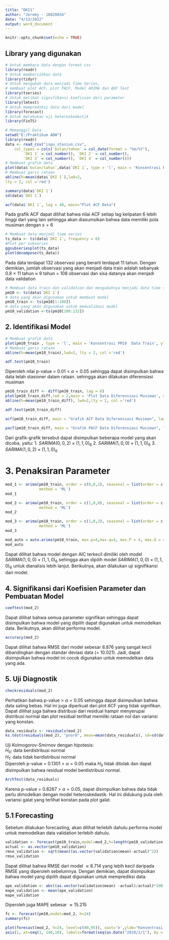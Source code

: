 ---
title: "DKI1"
author: "Jeremy - 10820034"
date: "4/13/2022"
output: word_document
---

```{r setup, include=FALSE}
knitr::opts_chunk$set(echo = TRUE)
```

## Library yang digunakan
```{r message=FALSE, warning=FALSE}
# Untuk membaca data dengan format csv
library(readr)
# Untuk membersihkan data
library(tidyr)
# Untuk mengubah data menjadi Time Series,
# membuat plot ACF, plot PACF, Model ARIMA dan ADF Test
library(tseries)
# Untuk melihat signifikansi koefisien dari parameter
library(lmtest)
# Untuk memprediksi data dari model
library(forecast)
# Untuk melakukan uji heteroskedastik
library(FinTS)
```

```{r message=FALSE, warning=FALSE}
# Memanggil Data
setwd("E:/Praktikum ADW")
library(readr)
data <- read_csv("ispu_stasiun.csv", 
    col_types = cols(`bulan/tahun` = col_date(format = "%m/%Y"), 
        `DKI 1` = col_number(), `DKI 2` = col_number(), 
        `DKI 3` = col_number(), `DKI 4` = col_number()))
# Membuat grafik data
plot(data$`bulan/tahun`,data$`DKI 1`, type = 'l', main = 'Konsentrasi PM10 di Bunderan HI DKI Jakarta Tahun 2010-2021', xlab = "Tahun", ylab = "Konsentrasi PM10 (µgr/m^3)")
# Membuat garis rataan
abline(h=mean(data$`DKI 1`),lwd=2,
lty = 2, col ='red')
```

```{r}
summary(data$`DKI 1`)
sd(data$`DKI 1`)
```

```{r}
acf(data$`DKI 1`, lag = 48, main="Plot ACF Data")
```

Pada grafik ACF dapat dilihat bahwa nilai ACF setiap lag kelipatan 6 lebih tinggi dari yang lain sehingga akan diasumsikan bahwa data memiliki pola musiman dengan $s=6$

```{r}
# Membuat data menjadi time series
ts_data <- ts(data$`DKI 1`, frequency = 6)
#Plot per subseries
ggsubseriesplot(ts_data)
plot(decompose(ts_data))
```

Pada data terdapat 132 observasi yang berarti terdapat 11 tahun. Dengan demikian, jumlah observasi yang akan menjadi data train adalah sebanyak 0.8 $\times$ 11 tahun $\approx$ 9 tahun = 108 observasi dan sisa datanya akan menjadi data validation

```{r}
# Membuat data train dan validation dan mengubahnya menjadi data time series 
pm10 <- ts(data$`DKI 1`)
# data yang akan digunakan untuk membuat model
pm10_train <- ts(pm10[1:108])
# data yang akan digunakan untuk memvalidasi model
pm10_validation <-ts(pm10[108:132])
```
 
## 2. Identifikasi Model

```{r}
# Membuat grafik data
plot(pm10_train , type = 'l', main = 'Konsentrasi PM10  Data Train', ylab = "Konsentrasi PM10")
# Membuat garis rataan
abline(h=mean(pm10_train),lwd=2, lty = 2, col ='red')
```

```{r}
adf.test(pm10_train)
```

Diperoleh nilai p-value = 0.01 < $\alpha = 0.05$ sehingga dapat disimpulkan bahwa data telah stasioner dalam rataan. sehingga akan dilakukan diferensiasi musiman

```{r}
pm10_train_diff <- diff(pm10_train, lag = 6)
plot(pm10_train_diff,lwd = 2,main = 'Plot Data Diferensiasi Musiman', ylab="PM10 Train Diff")
abline(h=mean(pm10_train_diff), lwd=2,lty = 2, col ='red')
```

```{r}
adf.test(pm10_train_diff)
```

```{r}
acf(pm10_train_diff, main = "Grafik ACF Data Diferensiasi Musiman", lag.max = 36)
```

```{r}
pacf(pm10_train_diff, main = "Grafik PACF Data Diferensiasi Musiman", lag.max = 49)
```

Dari grafik-grafik tersebut dapat disimpulkan beberapa model yang akan dicoba, yaitu:
1. $SARIMA(0,0,2)\times(1,1,0)_6$
2. $SARIMA(1,0,0)\times(1,1,0)_6$
3. $SARIMA(1,0,2)\times(1,1,0)_6$

# 3. Penaksiran Parameter
```{r}
mod_1 <- arima(pm10_train, order = c(0,0,2), seasonal = list(order = c(1,1,0), period = 6),
               method = 'ML')
mod_1
```

```{r}
mod_2 <- arima(pm10_train, order = c(1,0,0), seasonal = list(order = c(1,1,0), period = 6),
               method = 'ML')
mod_2
```

```{r}
mod_3 <- arima(pm10_train, order = c(1,0,2), seasonal = list(order = c(1,1,0), period = 6),
               method = 'ML')
mod_3
```


```{r}
mod_auto = auto.arima(pm10_train, max.p=4,max.q=4, max.P = 4, max.Q = 4,seasonal =TRUE, stationary = FALSE)
mod_auto
```

Dapat dilihat bahwa model dengan AIC terkecil dimiliki oleh model $SARIMA(1,0,0)\times(1,1,0)_6$ sehingga akan dipilih model $SARIMA(1,0,0)\times(1,1,0)_6$ untuk dianalisis lebih lanjut. Berikutnya, akan dilakukan uji signifikansi dari model.


## 4. Signifikansi dari Koefisien Parameter dan Pembuatan Model
```{r}
coeftest(mod_2)
```

Dapat dilihat bahwa semua parameter signifikan sehingga dapat disimpulkan bahwa model yang dipilih dapat digunakan untuk memodelkan data. Berikutnya, akan dilihat performa model.

```{r}
accuracy(mod_2)
```

Dapat dilihat bahwa RMSE dari model sebesar $8.876$ yang sangat kecil dibandingkan dengan standar deviasi data (= 10.021). Jadi, dapat disimpulkan bahwa model ini cocok digunakan untuk memodelkan data yang ada.

## 5. Uji Diagnostik
```{r}
checkresiduals(mod_2)
```

Perhatikan bahwa p-value > $\alpha = 0.05$ sehingga dapat disimpulkan bahwa data saling bebas. Hal ini juga diperkuat dari plot ACF yang tidak signifikan. Dapat dilihat juga bahwa distribusi dari residual hampir menyerupai distribusi normal dan plot residual terlihat memiliki rataan nol dan variansi yang konstan.

```{r}
data_residuals <- residuals(mod_2)
ks.test(residuals(mod_2), "pnorm", mean=mean(data_residuals), sd=sd(data_residuals))
```
Uji Kolmogorov-Smirnov dengan hipotesis:  
$H_0:$ data berdistribusi normal  
$H_1:$ data tidak berdistribusi normal  
Diperoleh p-value = 0.1301 > $\alpha = 0.05$ maka $H_0$ tidak ditolak dan dapat disimpulkan bahwa residual model berdistribusi normal.

```{r}
ArchTest(data_residuals)
```

Karena p-value = $0.8267$ > $\alpha = 0.05$, dapat disimpulkan bahwa data tidak perlu dimodelkan dengan model heteroskedastik. Hal ini didukung pula oleh variansi galat yang terlihat konstan pada plot galat.

## 5.1 Forecasting
Sebelum dilakukan forecasting, akan dilihat terlebih dahulu performa model untuk memodelkan data validation terlebih dahulu.

```{r}
validation <- forecast(pm10_train,model=mod_2,h=length(pm10_validation))
actual <- as.vector(pm10_validation)
rmse_validation <- sqrt(mean((as.vector(validation$mean)-actual)^2))
rmse_validation
```
Dapat dilihat bahwa RMSE dari model $\approx 8.714$ yang lebih kecil daripada RMSE yang diperoleh sebelumnya. Dengan demikian, dapat disimpulkan bahwa model yang dipilih dapat digunakan untuk memprediksi data.

```{r}
ape_validation <- abs((as.vector(validation$mean) -actual)/actual)*100
mape_validation <- mean(ape_validation)
mape_validation
```

Diperoleh juga MAPE sebesar $\approx 15.215%$

```{r}
fc <- forecast(pm10,model=mod_2, h=24)
summary(fc)
```

```{r}
plot(forecast(mod_2, h=24, level=c(80,95)), xaxt='n',ylab="Konsentrasi PM10 (µgr/m^3)", xlab="Bulan/Tahun", main="Forecast SARIMA(1,0,0)(1,1,0)[6] untuk Konsentrasi PM10 di Bunderan HI", asp=0.6)
axis(1, at=seq(1, 140,10), labels=format(seq(as.Date("2010/1/1"), by = "year", length.out = 14),format("%b %Y")), cex.axis=0.8, xpd=TRUE)
```

